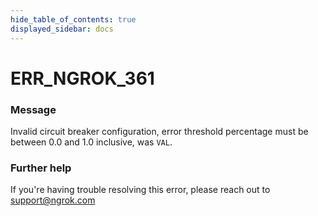 ```yaml
---
hide_table_of_contents: true
displayed_sidebar: docs
---
```



# ERR_NGROK_361

### Message

Invalid circuit breaker configuration, error threshold percentage must be between 0.0 and 1.0 inclusive, was `VAL`.

<ErrorDetails error="err_ngrok_361" />

### Further help

If you're having trouble resolving this error, please reach out to [support@ngrok.com](mailto:support@ngrok.com?subject=Help%20with%20ERR_NGROK_361)

